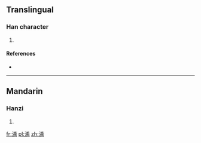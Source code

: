 ==Translingual==

===Han character===
{{Han char|rn=85|rad=水|as=09|sn=12|four=|canj=水竹中月 (EHLB)}}

# {{defn|Han|sort=水09}}

====References====
* {{Han ref|kx=0634.120|dkj=17776|dj=1041.090|hdz=31681.070|uh=6E2A|ud=28202}}

----

==Mandarin==

===Hanzi===
{{cmn-hanzi|pin=[[dié]] ([[die2]]), [[qiè]] ([[qie4]]), [[rú]] ([[ru2]]), [[yì]] ([[yi4]]), [[zhá]] ([[zha2]])|wg=tieh<sup>2</sup>, ch'ieh<sup>4</sup>, ju<sup>2</sup>, i<sup>4</sup>, cha<sup>2</sup>}}

# {{defn|lang=cmn|sort=水09}}

[[fr:渪]]
[[pl:渪]]
[[zh:渪]]